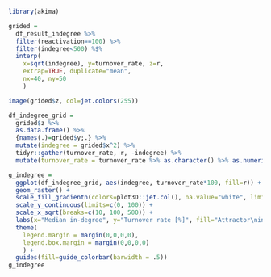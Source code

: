 ```r
library(akima)

grided =
  df_result_indegree %>%
  filter(reactivation==100) %>%
  filter(indegree<500) %$%
  interp(
    x=sqrt(indegree), y=turnover_rate, z=r, 
    extrap=TRUE, duplicate="mean", 
    nx=40, ny=50
    )

image(grided$z, col=jet.colors(255))

df_indegree_grid = 
  grided$z %>%
  as.data.frame() %>%
  {names(.)=grided$y;.} %>%
  mutate(indegree = grided$x^2) %>%
  tidyr::gather(turnover_rate, r, -indegree) %>%
  mutate(turnover_rate = turnover_rate %>% as.character() %>% as.numeric())
```


```r
g_indegree =
  ggplot(df_indegree_grid, aes(indegree, turnover_rate*100, fill=r)) +
  geom_raster() +
  scale_fill_gradientn(colors=plot3D::jet.col(), na.value="white", limits=c(-.5, 1)) +
  scale_y_continuous(limits=c(0, 100)) +
  scale_x_sqrt(breaks=c(10, 100, 500)) +
  labs(x="Median in-degree", y="Turnover rate [%]", fill="Attractor\nintegrity") +
  theme(
    legend.margin = margin(0,0,0,0),
    legend.box.margin = margin(0,0,0,0)
    ) +
  guides(fill=guide_colorbar(barwidth = .5))
g_indegree
```




